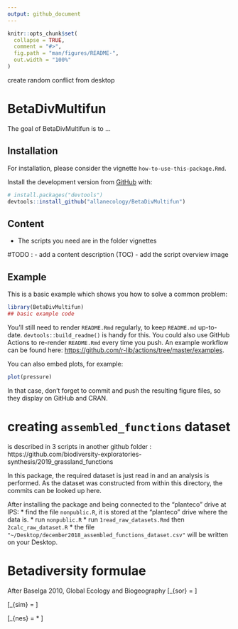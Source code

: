 ```yaml
---
output: github_document
---
```


<!-- README.md is generated from README.Rmd by devtools::build_readme(). Please edit the .Rmd file -->

```r
knitr::opts_chunk$set(
  collapse = TRUE,
  comment = "#>",
  fig.path = "man/figures/README-",
  out.width = "100%"
)
```
create random conflict from desktop

# BetaDivMultifun

<!-- badges: start -->
<!-- badges: end -->

The goal of BetaDivMultifun is to ...

## Installation

For installation, please consider the vignette `how-to-use-this-package.Rmd`.

Install the development version from [GitHub](https://github.com/) with:

``` r
# install.packages("devtools")
devtools::install_github("allanecology/BetaDivMultifun")
```

## Content

- The scripts you need are in the folder vignettes

#TODO : 
- add a content description (TOC)
- add the script overview image

## Example

This is a basic example which shows you how to solve a common problem:

```r
library(BetaDivMultifun)
## basic example code
```


You'll still need to render `README.Rmd` regularly, to keep `README.md` up-to-date. `devtools::build_readme()` is handy for this. You could also use GitHub Actions to re-render `README.Rmd` every time you push. An example workflow can be found here: <https://github.com/r-lib/actions/tree/master/examples>.

You can also embed plots, for example:

```r
plot(pressure)
```

In that case, don't forget to commit and push the resulting figure files, so they display on GitHub and CRAN.


# creating `assembled_functions` dataset
is described in 3 scripts in another github folder : 
https://github.com/biodiversity-exploratories-synthesis/2019_grassland_functions

In this package, the required dataset is just read in and an analysis is performed. As the dataset was constructed from within this directory, the commits can be looked up here.

After installing the package and being connected to the "planteco" drive at IPS:
* find the file `nonpublic.R`, it is stored at the "planteco" drive where the data is.
* run `nonpublic.R`
* run `1read_raw_datasets.Rmd` then `2calc_raw_dataset.R`
* the file `"~/Desktop/december2018_assembled_functions_dataset.csv"` will be written on your Desktop.

# Betadiversity formulae
After Baselga 2010, Global Ecology and Biogeography
\[\beta_{sor} = \frac{a + b}{a + b + 2c}\]

\[\beta_{sim} = \frac{min(a, b)}{min(a, b) + c}\]

\[\beta_{nes} = \frac{max(a, b) - min(a, b)}{min(a, b) + max(a, b) + 2c} * \frac{c}{c + min(a, b)}\]



